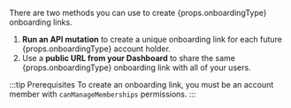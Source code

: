 <div>
<p>There are two methods you can use to create {props.onboardingType} onboarding links.</p>
<ol>
<li><b>Run an API mutation</b> to create a unique onboarding link for each future {props.onboardingType} account holder.</li>
<li>Use a <b>public URL from your Dashboard</b> to share the same {props.onboardingType} onboarding link with all of your users.</li>
</ol>
</div>

:::tip Prerequisites
To create an onboarding link, you must be an account member with `canManageMemberships` permissions.
:::